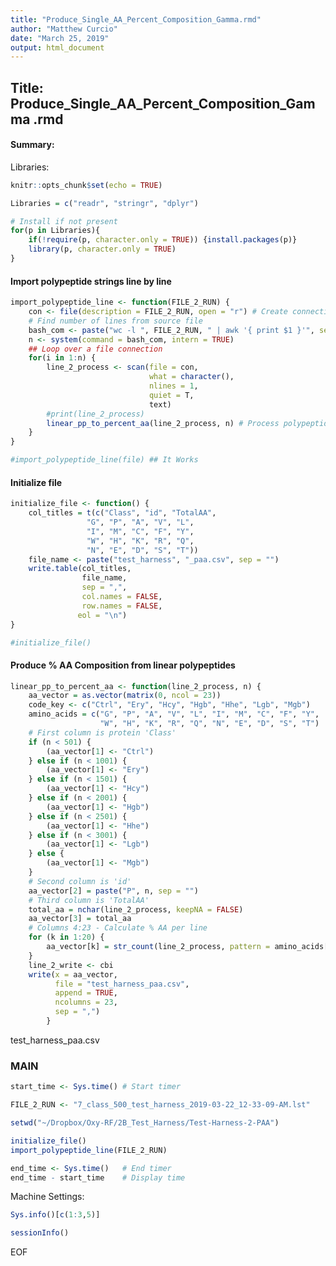 ```yaml
---
title: "Produce_Single_AA_Percent_Composition_Gamma.rmd"
author: "Matthew Curcio"
date: "March 25, 2019"
output: html_document
---
```


## Title: Produce_Single_AA_Percent_Composition_Gamma .rmd

#### Summary: 

Libraries:
```r
knitr::opts_chunk$set(echo = TRUE)

Libraries = c("readr", "stringr", "dplyr")

# Install if not present
for(p in Libraries){
    if(!require(p, character.only = TRUE)) {install.packages(p)}
    library(p, character.only = TRUE)
}
```

#### Import polypeptide strings line by line
```r
import_polypeptide_line <- function(FILE_2_RUN) {
    con <- file(description = FILE_2_RUN, open = "r") # Create connection
    # Find number of lines from source file
    bash_com <- paste("wc -l ", FILE_2_RUN, " | awk '{ print $1 }'", sep="")
    n <- system(command = bash_com, intern = TRUE)
    ## Loop over a file connection
    for(i in 1:n) {
        line_2_process <- scan(file = con, 
                               what = character(), 
                               nlines = 1, 
                               quiet = T, 
                               text)
        #print(line_2_process)
        linear_pp_to_percent_aa(line_2_process, n) # Process polypeptides to paa.
    }
}

#import_polypeptide_line(file) ## It Works
```

#### Initialize file
```r
initialize_file <- function() {
    col_titles = t(c("Class", "id", "TotalAA", 
                 "G", "P", "A", "V", "L",
                 "I", "M", "C", "F", "Y",
                 "W", "H", "K", "R", "Q",
                 "N", "E", "D", "S", "T"))
    file_name <- paste("test_harness", "_paa.csv", sep = "")
    write.table(col_titles,
                file_name,
                sep = ",",
                col.names = FALSE,
                row.names = FALSE,
               eol = "\n")
}

#initialize_file()
```

#### Produce % AA Composition from linear polypeptides
```r
linear_pp_to_percent_aa <- function(line_2_process, n) {
    aa_vector = as.vector(matrix(0, ncol = 23))
    code_key <- c("Ctrl", "Ery", "Hcy", "Hgb", "Hhe", "Lgb", "Mgb")
    amino_acids = c("G", "P", "A", "V", "L", "I", "M", "C", "F", "Y",
                    "W", "H", "K", "R", "Q", "N", "E", "D", "S", "T")
    # First column is protein 'Class'
    if (n < 501) {
        (aa_vector[1] <- "Ctrl")
    } else if (n < 1001) {
        (aa_vector[1] <- "Ery")
    } else if (n < 1501) {
        (aa_vector[1] <- "Hcy")
    } else if (n < 2001) {
        (aa_vector[1] <- "Hgb")
    } else if (n < 2501) {
        (aa_vector[1] <- "Hhe")
    } else if (n < 3001) {
        (aa_vector[1] <- "Lgb")
    } else {
        (aa_vector[1] <- "Mgb")
    }
    # Second column is 'id'
    aa_vector[2] = paste("P", n, sep = "")
    # Third column is 'TotalAA'
    total_aa = nchar(line_2_process, keepNA = FALSE)
    aa_vector[3] = total_aa
    # Columns 4:23 - Calculate % AA per line
    for (k in 1:20) {
        aa_vector[k] = str_count(line_2_process, pattern = amino_acids[k]) / total_aa
    }
    line_2_write <- cbi
    write(x = aa_vector,
          file = "test_harness_paa.csv", 
          append = TRUE, 
          ncolumns = 23, 
          sep = ",")
        }
```
test_harness_paa.csv

### MAIN
```r
start_time <- Sys.time() # Start timer

FILE_2_RUN <- "7_class_500_test_harness_2019-03-22_12-33-09-AM.lst"

setwd("~/Dropbox/Oxy-RF/2B_Test_Harness/Test-Harness-2-PAA")

initialize_file()
import_polypeptide_line(FILE_2_RUN)

end_time <- Sys.time()   # End timer
end_time - start_time    # Display time
```



Machine Settings:
```r
Sys.info()[c(1:3,5)]
```
```r
sessionInfo()
```
EOF
